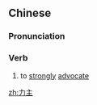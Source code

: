 ==Chinese==
{{zh-forms}}

===Pronunciation===
{{zh-pron
|m=lìzhǔ
|c=lik6 zyu2
|cat=v
}}

===Verb===
{{zh-verb}}

# to [[strongly]] [[advocate]]

[[zh:力主]]